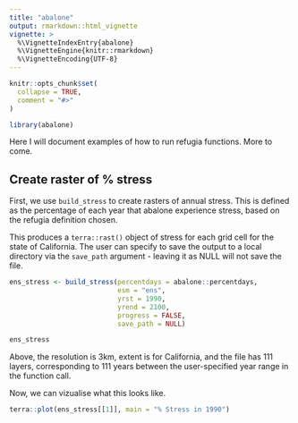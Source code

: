 ```yaml
---
title: "abalone"
output: rmarkdown::html_vignette
vignette: >
  %\VignetteIndexEntry{abalone}
  %\VignetteEngine{knitr::rmarkdown}
  %\VignetteEncoding{UTF-8}
---
```


```r
knitr::opts_chunk$set(
  collapse = TRUE,
  comment = "#>"
)
```

```r
library(abalone)
```

Here I will document examples of how to run refugia functions. More to come.

## Create raster of % stress

First, we use `build_stress` to create rasters of annual stress. This is defined as the percentage of each year that abalone experience stress, based on the refugia definition chosen.

This produces a `terra::rast()` object of stress for each grid cell for the state of California. The user can specify to save the output to a local directory via the `save_path` argument - leaving it as NULL will not save the file.  

```r
ens_stress <- build_stress(percentdays = abalone::percentdays, 
                           esm = "ens", 
                           yrst = 1990, 
                           yrend = 2100,
                           progress = FALSE, 
                           save_path = NULL)

ens_stress
```

Above, the resolution is 3km, extent is for California, and the file has 111 layers, corresponding to 111 years between the user-specified year range in the function call. 

Now, we can vizualise what this looks like.

```r
terra::plot(ens_stress[[1]], main = "% Stress in 1990")
```
